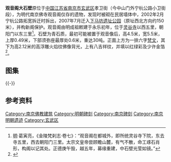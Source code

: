 {{文物保护单位
| 级别 = 市县级
| 省名 = 江苏省
| 市/县名 = 南京市
| 图片 = 
| 名称 = 观音阁大石壁
| 编号 = 第一批，编号不详
| 分类 = 石窟寺及石刻
| 所在 = [[玄武区|玄武区]]
| 时代 = [[明朝|明]]
| 登录 = 1982年3月
}}
'''观音阁大石壁'''原位于[[中国|中国]][[江苏省|江苏省]][[南京市|南京市]][[玄武区|玄武区]]孝卫街（今中山门外宁杭公路小卫街段），为明代南京佛寺观音阁仅存的遗物，发现时被砌在民居墙体中，2002年2月宁杭公路拓宽拆迁时拆出，2007年7月迁入[[下马坊遗址公园|下马坊遗址公园]]（原址西北方向约150米），并构新阁保护。观音阁由明成祖敕建于永乐初年，位于[[灵谷寺|灵谷寺]]以西五里，朝阳门以东三里<ref>[[明|明]]·葛寅亮，《金陵梵刹志·卷七》：“观音阁在都城外，即所统灵谷寺下院，东去寺五里，西去朝阳门三里。太宗文皇帝尝顾瞻山麓，有气不散，命工琢石肖形，构阁以记其处。正德庚午毁，越五年，募缘重建，中石壁光莹如镜。”</ref>。石壁为青石质，最初可能被置于观音像后，高4.5米，宽5.5米，上厚0.49米，下部须弥座最厚处0.6米，重达30吨。正面上方为一排六字[[梵文|梵文]]，其下为高2.12米的高浮雕火焰纹佛像背光，上有八吉祥纹，并填以红绿彩及少许金箔<ref>{{cite web|url=http://www.yangtse.com/system/2012/02/27/012799411.shtml|title=《观音寺大石壁“定居”下马坊公园 》|accessdate=2014-03-29|work=陈俊池、孔小平|publisher=扬子晚报网|deadurl=yes|archiveurl=https://web.archive.org/web/20160305002519/http://www.yangtse.com/system/2012/02/27/012799411.shtml|archivedate=2016-03-05}}</ref>。
==图集==
{{multiple image
| align  = left
| image1 = Guanyinge in Xiamafang Park 01 2012-10.JPG
| width1 = 240
| caption1 = 观音阁远景
| image2 = Guanyinge in Xiamafang Park 2012-10.JPG
| width2 = 240
| caption2 = 观音阁近景
| image3 = Guanyinge in Xiamafang Park 04 2012-10.JPG
| width3 = 240
| caption3 = 大石壁
| image4 = Guanyinge in Xiamafang Park 05 2012-10.JPG
| width4 = 240
| caption4 = 大石壁背面，中上部书“水晶屏”三字，右上角有长方形“愚斋”、“清凉履题”篆书文字及两枚方形“熊赐履印”、“敬修”篆体章，下部有“江宁刘瑞生摹镌”款
}}
{{-}}
==参考资料==
{{reflist|2}}
{{Commons category|Guanyinge in Xiamafang Park}}
{{nanjing-stub}}
{{DEFAULTSORT:G}}
{{金陵梵刹志}}
[[Category:南京佛教建筑|Category:南京佛教建筑]]
[[Category:明朝碑刻|Category:明朝碑刻]]
[[Category:南京碑刻|Category:南京碑刻]]
[[Category:南京明朝遗迹|Category:南京明朝遗迹]]
[[Category:玄武区|Category:玄武区]]
